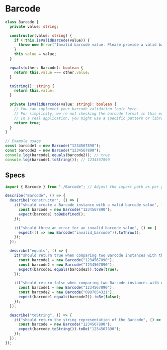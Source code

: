 # Barcode

```ts copy
class Barcode {
  private value: string;

  constructor(value: string) {
    if (!this.isValidBarcode(value)) {
      throw new Error("Invalid barcode value. Please provide a valid barcode.");
    }
    this.value = value;
  }

  equals(other: Barcode): boolean {
    return this.value === other.value;
  }

  toString(): string {
    return this.value;
  }

  private isValidBarcode(value: string): boolean {
    // You can implement your barcode validation logic here.
    // For simplicity, we're not checking the barcode format in this example.
    // In a real application, you might use a specific pattern or library to validate barcodes.
    return true;
  }
}

// Example usage
const barcode1 = new Barcode("1234567890");
const barcode2 = new Barcode("1234567890");
console.log(barcode1.equals(barcode2)); // true
console.log(barcode1.toString()); // 1234567890
```

## Specs

```ts copy
import { Barcode } from "./Barcode"; // Adjust the import path as per your project structure

describe("Barcode", () => {
  describe("constructor", () => {
    it("should create a Barcode instance with a valid barcode value", () => {
      const barcode = new Barcode("1234567890");
      expect(barcode).toBeDefined();
    });

    it("should throw an error for an invalid barcode value", () => {
      expect(() => new Barcode("invalid_barcode")).toThrow();
    });
  });

  describe("equals", () => {
    it("should return true when comparing two Barcode instances with the same barcode value", () => {
      const barcode1 = new Barcode("1234567890");
      const barcode2 = new Barcode("1234567890");
      expect(barcode1.equals(barcode2)).toBe(true);
    });

    it("should return false when comparing two Barcode instances with different barcode values", () => {
      const barcode1 = new Barcode("1234567890");
      const barcode2 = new Barcode("0987654321");
      expect(barcode1.equals(barcode2)).toBe(false);
    });
  });

  describe("toString", () => {
    it("should return the string representation of the Barcode", () => {
      const barcode = new Barcode("1234567890");
      expect(barcode.toString()).toBe("1234567890");
    });
  });
});
```
